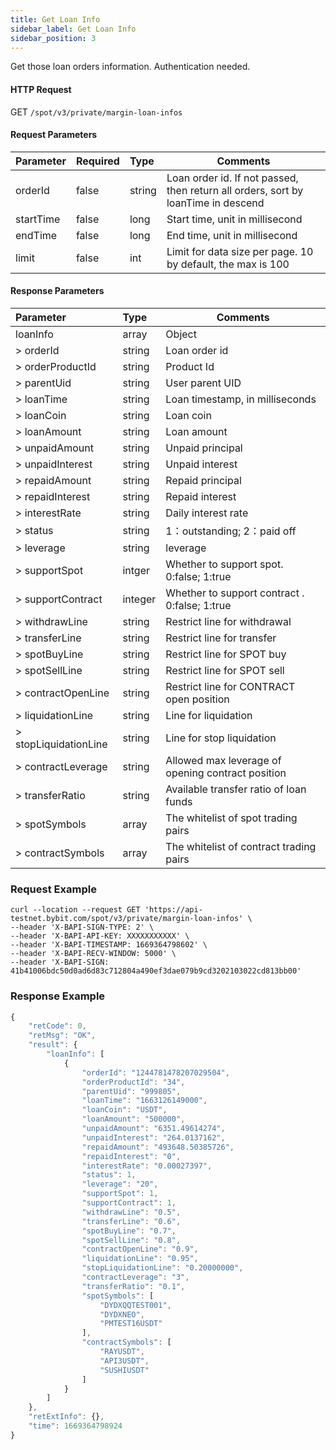 ```yaml
---
title: Get Loan Info
sidebar_label: Get Loan Info
sidebar_position: 3
---
```

Get those loan orders information. Authentication needed.

#### HTTP Request
GET <code>/spot/v3/private/margin-loan-infos</code>

#### Request Parameters
| Parameter | Required | Type | Comments|
|:----- |:-------|:-----|------ |
|orderId | false | string | Loan order id. If not passed, then return all orders, sort by loanTime in descend |
|startTime | false | long | Start time, unit in millisecond |
|endTime | false | long	| End time, unit in millisecond |
|limit | false | int | Limit for data size per page. 10 by default, the max is 100 |

#### Response Parameters
| Parameter | Type | Comments|
|:----- |:-----|----- |
|loanInfo | array | Object |
|> orderId | string	| Loan order id |
|> orderProductId | string | Product Id |
|> parentUid | string | User parent UID |
|> loanTime	| string | Loan timestamp, in milliseconds |
|> loanCoin	| string | Loan coin |
|> loanAmount | string | Loan amount |
|> unpaidAmount	| string | Unpaid principal |
|> unpaidInterest | string | Unpaid interest |
|> repaidAmount	| string | Repaid principal |
|> repaidInterest | string | Repaid interest |
|> interestRate	| string | Daily interest rate |
|> status | string | 1：outstanding; 2：paid off |
|> leverage	| string | leverage |
|> supportSpot | intger	| Whether to support spot. 0:false; 1:true |
|> supportContract | integer | Whether to support contract . 0:false; 1:true |
|> withdrawLine	| string | Restrict line for withdrawal |
|> transferLine	| string | Restrict line for transfer |
|> spotBuyLine | string	| Restrict line for SPOT buy |
|> spotSellLine	| string | Restrict line for SPOT sell |
|> contractOpenLine	| string | Restrict line for CONTRACT open position |
|> liquidationLine | string	| Line for liquidation |
|> stopLiquidationLine | string	| Line for stop liquidation |
|> contractLeverage	| string | Allowed max leverage of opening contract position |
|> transferRatio | string | Available transfer ratio of loan funds |
|> spotSymbols | array | The whitelist of spot trading pairs |
|> contractSymbols | array |The whitelist of contract trading pairs |

### Request Example

<Tabs>
<TabItem value="console" label="Console">

```http
curl --location --request GET 'https://api-testnet.bybit.com/spot/v3/private/margin-loan-infos' \
--header 'X-BAPI-SIGN-TYPE: 2' \
--header 'X-BAPI-API-KEY: XXXXXXXXXXX' \
--header 'X-BAPI-TIMESTAMP: 1669364798602' \
--header 'X-BAPI-RECV-WINDOW: 5000' \
--header 'X-BAPI-SIGN: 41b41006bdc50d0ad6d83c712804a490ef3dae079b9cd3202103022cd813bb00'
```

</TabItem>
</Tabs>

### Response Example

```javascript
{
    "retCode": 0,
    "retMsg": "OK",
    "result": {
        "loanInfo": [
            {
                "orderId": "1244781478207029504",
                "orderProductId": "34",
                "parentUid": "999805",
                "loanTime": "1663126149000",
                "loanCoin": "USDT",
                "loanAmount": "500000",
                "unpaidAmount": "6351.49614274",
                "unpaidInterest": "264.0137162",
                "repaidAmount": "493648.50385726",
                "repaidInterest": "0",
                "interestRate": "0.00027397",
                "status": 1,
                "leverage": "20",
                "supportSpot": 1,
                "supportContract": 1,
                "withdrawLine": "0.5",
                "transferLine": "0.6",
                "spotBuyLine": "0.7",
                "spotSellLine": "0.8",
                "contractOpenLine": "0.9",
                "liquidationLine": "0.95",
                "stopLiquidationLine": "0.20000000",
                "contractLeverage": "3",
                "transferRatio": "0.1",
                "spotSymbols": [
                    "DYDXQQTEST001",
                    "DYDXNEO",
                    "PMTEST16USDT"
                ],
                "contractSymbols": [
                    "RAYUSDT",
                    "API3USDT",
                    "SUSHIUSDT"
                ]
            }
        ]
    },
    "retExtInfo": {},
    "time": 1669364798924
}
```
